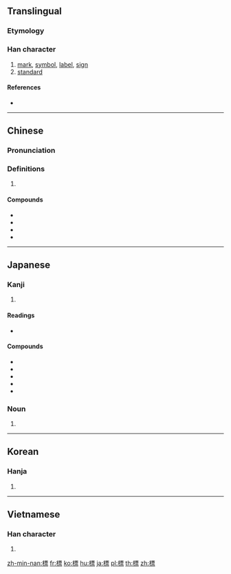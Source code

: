 {{also|标}}
==Translingual==

===Etymology===
{{Han compound|木|票|c1=s|c2=p|ls=psc}}

===Han character===
{{Han char|rn=75|rad=木|as=11|sn=15|four=41991|canj=DMWF|ids=⿰木票}}

# [[mark]], [[symbol]], [[label]], [[sign]]
# [[standard]]

====References====
* {{Han ref|kx=0550.120|dkj=15442|dj=0938.070|hdz=21277.010|uh=6A19|ud=27161|bh=BCD0|bd=48336}}

----

==Chinese==
{{zh-forms|s=标}}

===Pronunciation===
{{zh-pron
|m=biāo
|c=biu1
|mc=y
|oc=y
|mn=pio/piau/phiau
|mn_note=pio - vernacular, piau, phiau - literary
|ma=Zh-biao.ogg
|cat=n
}}

===Definitions===
# {{rfdef|lang=zh}}

====Compounds====
* {{zh-l|標記|tr=biāojì}}
* {{zh-l|標牌|tr=biāopái}}
* {{zh-l|貼標機|tr=tiēbiāojī}}
* {{zh-l|標準}}

----

==Japanese==

===Kanji===
{{ja-kanji|grade=4|rs=木11}}

# {{defn|lang=ja|sort=木11}}

====Readings====
* {{ja-readings|goon=[[ひょう]] (hyō)|kanon=[[ひょう]] (hyō)|kun=[[こずえ]] (kozue), [[すえ]] (sue), [[しるし]] (shirushi)}}

====Compounds====
* {{l|ja|sc=Jpan|標識|tr=ひょうしき, hyōshiki}}
* {{l|ja|sc=Jpan|標準|tr=ひょうじゅん, hyōjun}}
* {{l|ja|sc=Jpan|目標|tr=もくひょう, mokuhyō}}
* {{l|ja|sc=Jpan|道標|tr=どうひょう, dōhyō}}
* {{l|ja|sc=Jpan|標語|tr=ひょうご, hyōgo}}

===Noun===
{{ja-noun|しるし}}

# {{alternative form of|印|lang=ja|sort=しるし}}

----

==Korean==

===Hanja===
{{ko-hanja|hangeul=표|eumhun=|rv=pyo|mr=p'yo|y=phyo}}

# {{defn|lang=ko|sort=木11}}

----

==Vietnamese==

===Han character===
{{vi-hantu|[[bêu]], [[nêu]], [[tiêu]], [[têu]]|rs=木11}}

# {{defn|lang=vi|sort=木11}}

[[zh-min-nan:標]]
[[fr:標]]
[[ko:標]]
[[hu:標]]
[[ja:標]]
[[pl:標]]
[[th:標]]
[[zh:標]]